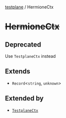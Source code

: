 [testplane](../README.mdx) / HermioneCtx

# ~~HermioneCtx~~

## Deprecated

Use `TestplaneCtx` instead

## Extends

- `Record`\<`string`, `unknown`\>

## Extended by

- [`TestplaneCtx`](TestplaneCtx.mdx)
